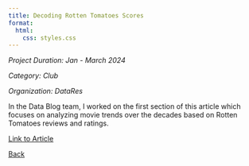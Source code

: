 ```yaml
---
title: Decoding Rotten Tomatoes Scores
format:
  html:
    css: styles.css
---
```


*Project Duration: Jan - March 2024*

*Category: Club*

*Organization: DataRes*

In the Data Blog team, I worked on the first section of this article which focuses on analyzing movie trends over the decades based on Rotten Tomatoes reviews and ratings.

[Link to Article](https://ucladatares.medium.com/decoding-rotten-tomatoes-scores-f4c58b0886c3){.external target="_blank"}

<div class="button-container">
  <a href="04-project.qmd" class="custom-button">Back</a>
</div>